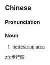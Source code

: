 {{also|步行区}}
==Chinese==
{{zh-forms|s=步行区|type=21}}

===Pronunciation===
{{zh-pron
|m=bùxíngqū
|cat=n
}}

===Noun===
{{zh-noun}}

# [[pedestrian]] [[area]]

[[zh:步行區]]